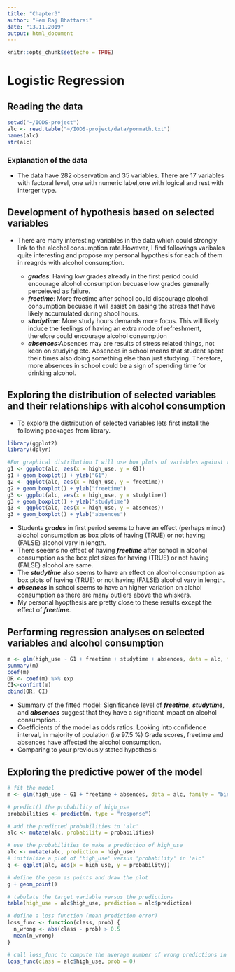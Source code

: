 ```yaml
---
title: "Chapter3"
author: "Hem Raj Bhattarai"
date: "13.11.2019"
output: html_document
---
```


```r
knitr::opts_chunk$set(echo = TRUE)
```

# Logistic Regression
## Reading the data
```r
setwd("~/IODS-project")
alc <- read.table("~/IODS-project/data/pormath.txt") 
names(alc) 
str(alc)
```

### Explanation of the data
 + The data have 282 observation and 35 variables. There are 17 variables with factoral level, one with numeric label,one with logical and rest with interger type.
 
 
## Development of hypothesis based on selected variables
   + There are many interesting variables in the data which could strongly link to the alcohol        consumption rate.However, I find followings varibales quite interesting and propose my personal hypothesis for each of them in reagrds with alcohol consumption. 
   
     + ***grades***: Having low grades already in the first period could encourage alcohol consumption becuase low grades generally perceieved as failure.
     + ***freetime***: More freetime after school could discourage alcohol consumption becuase it will assist on easing the stress that have likely accumulated during shool hours.
     + ***studytime***: More study hours demands more focus. This will likely induce the feelings of having an extra mode of refreshment, therefore could encourage alcohol consumption   
     + ***absences***:Absences may are results of stress related things, not keen on studying etc. Absences in school means that student spent their times also doing something else than just studying. Therefore, more absences in school could be a sign of spending time for drinking alcohol.
    
     
 
## Exploring the distribution of selected variables and their relationships with alcohol consumption
  + To explore the distribution of selected variables lets first install the following packages from library.
```r
library(ggplot2)
library(dplyr)
```
 
```r
#For graphical distribution I will use box plots of variables against the alcohol consumptions between male and female students. For that let's run following script
g1 <- ggplot(alc, aes(x = high_use, y = G1))
g1 + geom_boxplot() + ylab("G1")
g2 <- ggplot(alc, aes(x = high_use, y = freetime))
g2 + geom_boxplot() + ylab("freetime")
g3 <- ggplot(alc, aes(x = high_use, y = studytime))
g3 + geom_boxplot() + ylab("studytime")
g3 <- ggplot(alc, aes(x = high_use, y = absences))
g3 + geom_boxplot() + ylab("absences")

```
 
 + Students ***grades*** in first period seems to have an effect (perhaps minor) alcohol consumption as  box plots of  having (TRUE) or not having (FALSE) alcohol vary in length.
 + There seeems no effect of having ***freetime*** after school in alcohol consumption as the box plot sizes for having (TRUE) or not having (FALSE) alcohol are same.  
 + The ***studytime*** also seems to have an effect on alcohol consumption as  box plots of  having (TRUE) or not having (FALSE) alcohol vary in length.
 + ***absences*** in school seems to have an higher variation on alchol consumption as there are many outliers above the whiskers. 
 + My personal hyopthesis are pretty close to these results except the effect of ***freetime***. 
 

## Performing regression analyses on selected variables and alcohol consumption
```r
m <- glm(high_use ~ G1 + freetime + studytime + absences, data = alc, family = "binomial")
summary(m)
coef(m)
OR <- coef(m) %>% exp
CI<-confint(m)
cbind(OR, CI)
```

 + Summary of the fitted model: Significance level of ***freetime***, ***studytime***, and ***absences*** suggest that they have a significant impact on alcohol consumption. . 
 + Coefficients of the model as odds ratios: Looking into confidence interval, in majority of poulation (i.e 97.5 %) Grade scores, freetime and absences have affected the alcohol consumption.  
 + Comparing to your previously stated hypothesis:

## Exploring the predictive power of the model
```r
# fit the model
m <- glm(high_use ~ G1 + freetime + absences, data = alc, family = "binomial")

# predict() the probability of high_use
probabilities <- predict(m, type = "response")

# add the predicted probabilities to 'alc'
alc <- mutate(alc, probability = probabilities)

# use the probabilities to make a prediction of high_use
alc <- mutate(alc, prediction = high_use)
# initialize a plot of 'high_use' versus 'probability' in 'alc'
g <- ggplot(alc, aes(x = high_use, y = probability))

# define the geom as points and draw the plot
g + geom_point() 

# tabulate the target variable versus the predictions
table(high_use = alc$high_use, prediction = alc$prediction)

# define a loss function (mean prediction error)
loss_func <- function(class, prob) {
  n_wrong <- abs(class - prob) > 0.5
  mean(n_wrong)
}

# call loss_func to compute the average number of wrong predictions in the (training) data
loss_func(class = alc$high_use, prob = 0)

```


